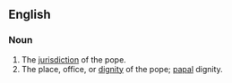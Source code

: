 ==English==

===Noun===
{{en-noun}}

# The [[jurisdiction]] of the pope. 
# The place, office, or [[dignity]] of the pope; [[papal]] dignity.